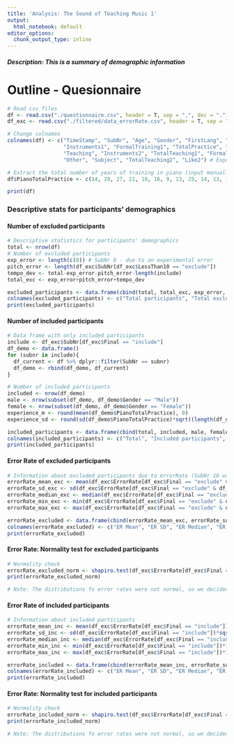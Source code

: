 ```yaml
---
title: 'Analysis: The Sound of Teaching Music 1'
output:
  html_notebook: default
editor_options: 
  chunk_output_type: inline
---
```


##### Description: This is a summary of demographic information

# Outline - Quesionnaire

```r
# Read csv files
df <- read.csv("./questionnaire.csv", header = T, sep = ",", dec = ".")
df_exc <- read.csv("./filtered/data_errorRate.csv", header = T, sep = ",", dec = ".")

# Change colnames
colnames(df) <- c("TimeStamp", "SubNr", "Age", "Gender", "FirstLang", "SecondLang", "DominantHand", "NormalVision", "NormalHearing", "Desc1", "Desc2",
                  "Instruments1", "FormalTraining1", "TotalPractice", "Start1", "End1", "PracticeHours", # Experience in musical instruments
                  "Teaching", "Instruments2", "TotalTeaching1", "FormalTraining2", "Training", "AgeGroup", "Start2", "End2", "Like1", # Experience in teaching instruments
                  "Other", "Subject", "TotalTeaching2", "Like2") # Experinence in teaching in general

# Extract the total number of years of training in piano (input manually based on the original csv file)
df$PianoTotalPractice <- c(14, 20, 27, 21, 10, 16, 9, 13, 25, 14, 13, 11, 6, 4, 6, 8, 21, 15, 18, 7, 11, 12, 12, 18, 12, 5, 5, 10, 16, 10, 8, 22, 10, 5, 4, 14)

print(df)
```

### Descriptive stats for participants' demographics
#### Number of excluded participants
```r
# Descriptive statistics for participants' demographics
total <- nrow(df)
# Number of excluded participants
exp_error <- length(c(8)) # SubNr 8 - due to an experimental error
pitch_error <- length(df_exc$SubNr[df_exc$LessThan10 == "exclude"])
tempo_dev <- total-exp_error-pitch_error-length(include)
total_exc <- exp_error+pitch_error+tempo_dev

excluded_participants <- data.frame(cbind(total, total_exc, exp_error, pitch_error, tempo_dev))
colnames(excluded_participants) <- c("Total participants", "Total excluded", "Experimental error", "Pitch error", "Tempo deviation")
print(excluded_participants)
```

#### Number of included participants
```r
# Data frame with only included participants
include <- df_exc$SubNr[df_exc$Final == "include"]
df_demo <- data.frame()
for (subnr in include){
  df_current <- df %>% dplyr::filter(SubNr == subnr)
  df_demo <- rbind(df_demo, df_current)
}

# Number of included participants
included <- nrow(df_demo)
male <- nrow(subset(df_demo, df_demo$Gender == "Male"))
female <- nrow(subset(df_demo, df_demo$Gender == "Female"))
experience_m <- round(mean(df_demo$PianoTotalPractice), 0)
experience_sd <- round(sd(df_demo$PianoTotalPractice)*sqrt((length(df_demo$PianoTotalPractice)-1)/length(df_demo$PianoTotalPractice)), 2) #biased sd for the current data

included_participants <- data.frame(cbind(total, included, male, female, experience_m, experience_sd))
colnames(included_participants) <- c("Total", "Included participants", "Male", "Female", "Average experience", "SD of Average experience")
print(included_participants)
```

#### Error Rate of excluded participants
```r
# Information about excluded participants due to errorRate (SubNr 16 was excluded but due to not errorRate but tempo deviation)
errorRate_mean_exc <- mean(df_exc$ErrorRate[df_exc$Final == "exclude" & df_exc$SubNr != 16])*100
errorRate_sd_exc <- sd(df_exc$ErrorRate[df_exc$Final == "exclude" & df_exc$SubNr != 16])*sqrt((length(df_exc$ErrorRate[df_exc$Final == "exclude" & df_exc$SubNr != 16])-1)/length(df_exc$ErrorRate[df_exc$Final == "exclude" & df_exc$SubNr != 16]))*100 #biased sd for the current data
errorRate_median_exc <- median(df_exc$ErrorRate[df_exc$Final == "exclude" & df_exc$SubNr != 16])*100
errorRate_min_exc <- min(df_exc$ErrorRate[df_exc$Final == "exclude" & df_exc$SubNr != 16])*100
errorRate_max_exc <- max(df_exc$ErrorRate[df_exc$Final == "exclude" & df_exc$SubNr != 16])*100

errorRate_excluded <- data.frame(cbind(errorRate_mean_exc, errorRate_sd_exc, errorRate_median_exc, errorRate_min_exc, errorRate_max_exc))
colnames(errorRate_excluded) <- c("ER Mean", "ER SD", "ER Median", "ER Min", "ER Max")
print(errorRate_excluded)
```

#### Error Rate: Normality test for excluded participants
```r
# Normality check
errorRate_excluded_norm <- shapiro.test(df_exc$ErrorRate[df_exc$Final == "exclude" & df_exc$SubNr != 16])
print(errorRate_excluded_norm)

# Note: The distributions fo error rates were not normal, so we decided to report median values (plus its range) rather than mean values.
```

#### Error Rate of included participants
```r
# Information about included participants
errorRate_mean_inc <- mean(df_exc$ErrorRate[df_exc$Final == "include"])*100
errorRate_sd_inc <- sd(df_exc$ErrorRate[df_exc$Final == "include"])*sqrt((length(df_exc$ErrorRate[df_exc$Final == "include"])-1)/length(df_exc$ErrorRate[df_exc$Final == "include"]))*100 #biased sd for the current data
errorRate_median_inc <- median(df_exc$ErrorRate[df_exc$Final == "include"])*100
errorRate_min_inc <- min(df_exc$ErrorRate[df_exc$Final == "include"])*100
errorRate_max_inc <- max(df_exc$ErrorRate[df_exc$Final == "include"])*100

errorRate_included <- data.frame(cbind(errorRate_mean_inc, errorRate_sd_inc, errorRate_median_inc, errorRate_min_inc, errorRate_max_inc))
colnames(errorRate_included) <- c("ER Mean", "ER SD", "ER Median", "ER Min", "ER Max")
print(errorRate_included)
```

#### Error Rate: Normality test for included participants
```r
# Normality check
errorRate_included_norm <- shapiro.test(df_exc$ErrorRate[df_exc$Final == "include"])
print(errorRate_included_norm)

# Note: The distributions fo error rates were not normal, so we decided to report median values (plus its range) rather than mean values.
```
